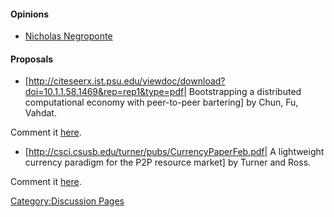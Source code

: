 [[Category:Discussion Pages]]

==== Opinions ====

* [http://www.informationweek.com/news/global-cio/showArticle.jhtml?articleID=49901099 Nicholas Negroponte]

==== Proposals ====

* [http://citeseerx.ist.psu.edu/viewdoc/download?doi=10.1.1.58.1469&rep=rep1&type=pdf| Bootstrapping a distributed computational economy with peer-to-peer bartering] by Chun, Fu, Vahdat.
Comment it [[ChunFuVahdat|here]].

* [http://csci.csusb.edu/turner/pubs/CurrencyPaperFeb.pdf| A lightweight currency paradigm for the P2P resource market] by Turner and Ross.
Comment it [[TurnerRoss|here]].